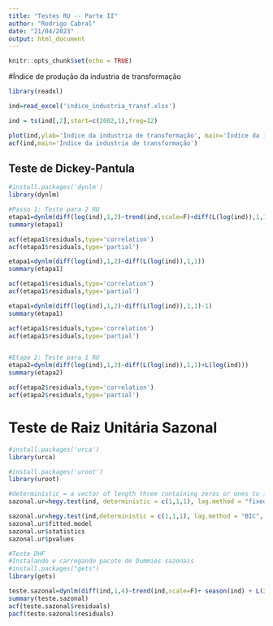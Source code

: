 ```yaml
---
title: "Testes RU -- Parte II"
author: "Rodrigo Cabral"
date: "21/04/2023"
output: html_document
---
```


```r
knitr::opts_chunk$set(echo = TRUE)
```

#Índice de produção da industria de transformação
```r
library(readxl)

ind=read_excel('indice_industria_transf.xlsx')

ind = ts(ind[,2],start=c(2002,1),freq=12)

plot(ind,ylab='Índice da industria de transformação', main='Índice da industria de transformação')
acf(ind,main='Índice da industria de transformação')

```

## Teste de Dickey-Pantula

```r
#install.packages('dynlm')
library(dynlm)

#Passo 1: Teste para 2 RU
etapa1=dynlm(diff(log(ind),1,2)~trend(ind,scale=F)+diff(L(log(ind)),1,1))
summary(etapa1)

acf(etapa1$residuals,type='correlation')
acf(etapa1$residuals,type='partial')

etapa1=dynlm(diff(log(ind),1,2)~diff(L(log(ind)),1,1))
summary(etapa1)

acf(etapa1$residuals,type='correlation')
acf(etapa1$residuals,type='partial')

etapa1=dynlm(diff(log(ind),1,2)~diff(L(log(ind)),1,1)-1)
summary(etapa1)

acf(etapa1$residuals,type='correlation')
acf(etapa1$residuals,type='partial')


#Etapa 2: Teste para 1 RU
etapa2=dynlm(diff(log(ind),1,2)~diff(L(log(ind)),1,1)+L(log(ind)))
summary(etapa2)

acf(etapa2$residuals,type='correlation')
acf(etapa2$residuals,type='partial')
```


# Teste de Raiz Unitária Sazonal

```r
#install.packages('urca')
library(urca)

#install.packages('uroot')
library(uroot)

#deterministic = a vector of length three containing zeros or ones to indicate, respectively, whether a constant, a trend or seasonal dummies are included in the regression equation of the test.
sazonal.ur=hegy.test(ind, deterministic = c(1,1,1), lag.method = "fixed", maxlag = 1)

sazonal.ur=hegy.test(ind,deterministic = c(1,1,1), lag.method = "BIC", maxlag = 12)
sazonal.ur$fitted.model
sazonal.ur$statistics
sazonal.ur$pvalues

#Teste DHF
#Instalando e carregando pacote de Dummies sazonais
#install.packages("gets")
library(gets)

teste.sazonal=dynlm(diff(ind,1,4)~trend(ind,scale=F)+ season(ind) + L(ind,4)+diff(L(ind,1:4),1,12))
summary(teste.sazonal)         
acf(teste.sazonal$residuals)
pacf(teste.sazonal$residuals)


```

